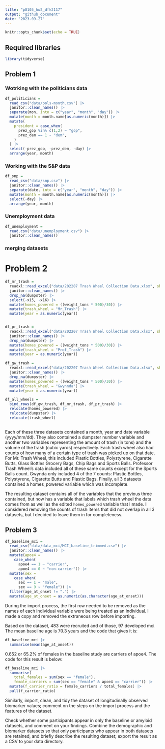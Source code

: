 ```yaml
---
title: "p8105_hw2_dfk2117"
output: "github_document"
date: "2023-09-27"
---
```


```r
knitr::opts_chunk$set(echo = TRUE)
```

## Required libraries
```r
library(tidyverse)
```


## Problem 1

### Wotrking with the politicians data 

```r
df_politicians =
  read_csv("data/pols-month.csv") |> 
  janitor::clean_names() |> 
  separate(mon, into = c("year", "month", "day")) |> 
  mutate(month = month.name[as.numeric(month)]) |> 
  mutate(
    president = case_when(
      prez_gop %in% c(1,2) ~ "gop",
      prez_dem == 1 ~ "dem",
    )
  ) |>  
  select(-prez_gop, -prez_dem, -day) |> 
  arrange(year, month)
```

### Working with the S&P data

```r
df_snp = 
  read_csv("data/snp.csv") |> 
  janitor::clean_names() |> 
  separate(date, into = c("year", "month", "day")) |> 
  mutate(month = month.name[as.numeric(month)]) |> 
  select(-day) |> 
  arrange(year, month)
```

### Unemployment data

```r
df_unemployment =
  read.csv("data/unemployment.csv") |> 
  janitor::clean_names()
```

### merging datasets


# Problem 2 


```r
df_mr_trash =
  readxl::read_excel("data/202207 Trash Wheel Collection Data.xlsx", sheet = 1) |> 
  janitor::clean_names() |> 
  drop_na(dumpster) |> 
  select(-x15, -x16) |> 
  mutate(homes_powered = ((weight_tons * 500)/30)) |> 
  mutate(trash_wheel = "Mr_Trash") |> 
  mutate(year = as.numeric(year))


df_pr_trash =
  readxl::read_excel("data/202207 Trash Wheel Collection Data.xlsx", sheet = 2) |> 
  janitor::clean_names() |> 
  drop_na(dumpster) |> 
  mutate(homes_powered = ((weight_tons * 500)/30)) |> 
  mutate(trash_wheel = "Prof_Trash") |> 
  mutate(year = as.numeric(year))

df_gw_trash =
  readxl::read_excel("data/202207 Trash Wheel Collection Data.xlsx", sheet = 4) |> 
  janitor::clean_names() |> 
  drop_na(dumpster) |> 
  mutate(homes_powered = ((weight_tons * 500)/30)) |> 
  mutate(trash_wheel = "Gwynnda") |> 
  mutate(year = as.numeric(year))

df_all_wheels = 
  bind_rows(df_gw_trash, df_mr_trash, df_pr_trash) |> 
  relocate(homes_powered) |> 
  relocate(dumpster) |> 
  relocate(trash_wheel)
  

```

Each of these three datasets contained a month, year and date variable (yyyy/mm/dd). They also contained a dumpster number variable and another two variables representing the amount of trash (in tons) and the volume of the trash (cubic yards) respectively. Each trash wheel also had counts of how many of a certain type of trash was picked up on that date. For Mr. Trash Wheel, this included Plastic Bottles, Polystyrene, Cigarette Butts, Glass Bottles	Grocery Bags, Chip Bags and Sports Balls. Professor Trash Wheel's data included all of these same counts except for the Sports Balls count. Gwynda only included 4 of the 7 counts: Plastic Bottles, Polystyrene, Cigarette Butts and Plastic Bags. Finally, all 3 datasets contained a homes_powered variable which was incomplete.


The resulting dataset contains all of the variables that the previous three contained, but now has a variable that labels which trash wheel the data comes from as well as the edited `homes_powered` variable that I made. I considered removing the counts of trash items that did not overlap in all 3 datasets, but I decided to leave them in for completeness.

## Problem 3

```r
df_baseline_mci =
  read_csv("data/data_mci/MCI_baseline_trimmed.csv") |>
  janitor::clean_names() |> 
  mutate(apoe4 =
    case_when(
      apoe4 == 1 ~ "carrier",
      apoe4 == 0 ~ "non-carrier")) |> 
  mutate(sex =
    case_when(
      sex == 1 ~ "male",
      sex == 0 ~ "female")) |> 
  filter(age_at_onset != ".") |> 
  mutate(age_at_onset = as.numeric(as.character(age_at_onset)))


```

During the import process, the first row needed to be removed as the names of each individual variable were being treated as an individual. I made a copy and removed the extraneous row before importing. 

Based on the dataset, 483 were recruited and of those, 97 developed mci. The mean baseline age is 70.3 years and the code that gives it is:

```r
df_baseline_mci |> 
  summarise(mean(age_at_onset))
```

0.652 or 65.2% of females in the baseline study are carriers of apoe4. The code for this result is below:

```r
df_baseline_mci |> 
  summarise(
    total_females = sum(sex == "female"),
    female_carriers = sum(sex == "female" & apoe4 == "carrier")) |> 
  mutate(f_carrier_ratio = female_carriers / total_females) |> 
  pull(f_carrier_ratio)

```




Similarly, import, clean, and tidy the dataset of longitudinally observed biomarker values; comment on the steps on the import process and the features of the dataset.

Check whether some participants appear in only the baseline or amyloid datasets, and comment on your findings. Combine the demographic and biomarker datasets so that only participants who appear in both datasets are retained, and briefly describe the resulting dataset; export the result as a CSV to your data directory.





